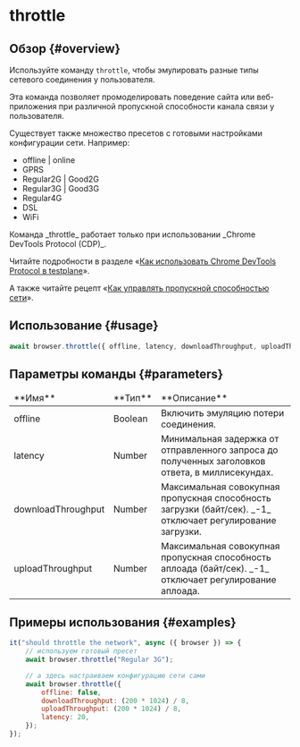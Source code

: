 
# throttle

## Обзор {#overview}

Используйте команду `throttle`, чтобы эмулировать разные типы сетевого соединения у пользователя.

Эта команда позволяет промоделировать поведение сайта или веб-приложения при различной пропускной способности канала связи у пользователя.

Существует также множество пресетов с готовыми настройками конфигурации сети. Например:

-   offline | online
-   GPRS
-   Regular2G | Good2G
-   Regular3G | Good3G
-   Regular4G
-   DSL
-   WiFi

<Admonition type="warning">
Команда _throttle_ работает только при использовании _Chrome DevTools Protocol (CDP)_.

Читайте подробности в разделе «[Как использовать Chrome DevTools Protocol в testplane][how-to-use-cdp]».

А также читайте рецепт «[Как управлять пропускной способностью сети][how-to-manage-network-bandwidth]».

</Admonition>

## Использование {#usage}

```javascript
await browser.throttle({ offline, latency, downloadThroughput, uploadThroughput });
```

## Параметры команды {#parameters}

<table>
<thead>
<tr><td>**Имя**</td><td>**Тип**</td><td>**Описание**</td></tr>
</thead>
<tbody>
<tr><td>offline</td><td>Boolean</td><td>Включить эмуляцию потери соединения.</td></tr>
<tr><td>latency</td><td>Number</td><td>Минимальная задержка от отправленного запроса до полученных заголовков ответа, в миллисекундах.</td></tr>
<tr><td>downloadThroughput</td><td>Number</td><td>Максимальная совокупная пропускная способность загрузки (байт/сек). _-1_ отключает регулирование загрузки.</td></tr>
<tr><td>uploadThroughput</td><td>Number</td><td>Максимальная совокупная пропускная способность аплоада (байт/сек). _-1_ отключает регулирование аплоада.</td></tr>

</tbody>
</table>

## Примеры использования {#examples}

```javascript
it("should throttle the network", async ({ browser }) => {
    // используем готовый пресет
    await browser.throttle("Regular 3G");

    // а здесь настраиваем конфигурацию сети сами
    await browser.throttle({
        offline: false,
        downloadThroughput: (200 * 1024) / 8,
        uploadThroughput: (200 * 1024) / 8,
        latency: 20,
    });
});
```

[how-to-use-cdp]: ../../../guides/how-to-use-cdp
[how-to-manage-network-bandwidth]: ../../../guides/how-to-manage-network-bandwidth
